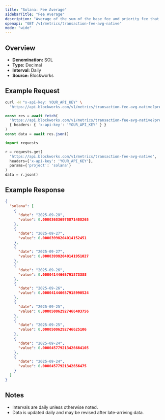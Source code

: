 ```yaml
---
title: "Solana: Fee Average"
sidebarTitle: "Fee Average"
description: "Average of the sum of the base fee and priority fee that day in native chain token"
openapi: "GET /v1/metrics/transaction-fee-avg-native"
mode: "wide"
---
```


## Overview

- **Denomination:** SOL
- **Type:** Decimal
- **Interval:** Daily
- **Source:** Blockworks

## Example Request

<CodeGroup>

```bash cURL
curl -H "x-api-key: YOUR_API_KEY" \
  "https://api.blockworks.com/v1/metrics/transaction-fee-avg-native?project=solana"
```

```typescript TypeScript
const res = await fetch(
  'https://api.blockworks.com/v1/metrics/transaction-fee-avg-native?project=solana',
  { headers: { 'x-api-key': 'YOUR_API_KEY' } }
)
const data = await res.json()
```

```python Python
import requests

r = requests.get(
  'https://api.blockworks.com/v1/metrics/transaction-fee-avg-native',
  headers={'x-api-key': 'YOUR_API_KEY'},
  params={'project': 'solana'}
)
data = r.json()
```

</CodeGroup>

## Example Response

```json
{
  "solana": [
    {
      "date": "2025-09-28",
      "value": 0.000036836978871488265
    },
    {
      "date": "2025-09-27",
      "value": 0.00003998204014152451
    },
    {
      "date": "2025-09-27",
      "value": 0.000039982040141951027
    },
    {
      "date": "2025-09-26",
      "value": 0.00004144665791873388
    },
    {
      "date": "2025-09-26",
      "value": 0.000041446657918990524
    },
    {
      "date": "2025-09-25",
      "value": 0.000050062927466403756
    },
    {
      "date": "2025-09-25",
      "value": 0.00005006292746625106
    },
    {
      "date": "2025-09-24",
      "value": 0.000045779213426684105
    },
    {
      "date": "2025-09-24",
      "value": 0.00004577921342656475
    }
  ]
}
```

## Notes
- Intervals are daily unless otherwise noted.
- Data is updated daily and may be revised after late-arriving data.